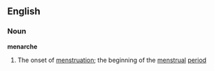 ==English==
===Noun===
'''menarche'''
#The onset of [[menstruation]]; the beginning of the [[menstrual]] [[period]]
{{wikipedia}}